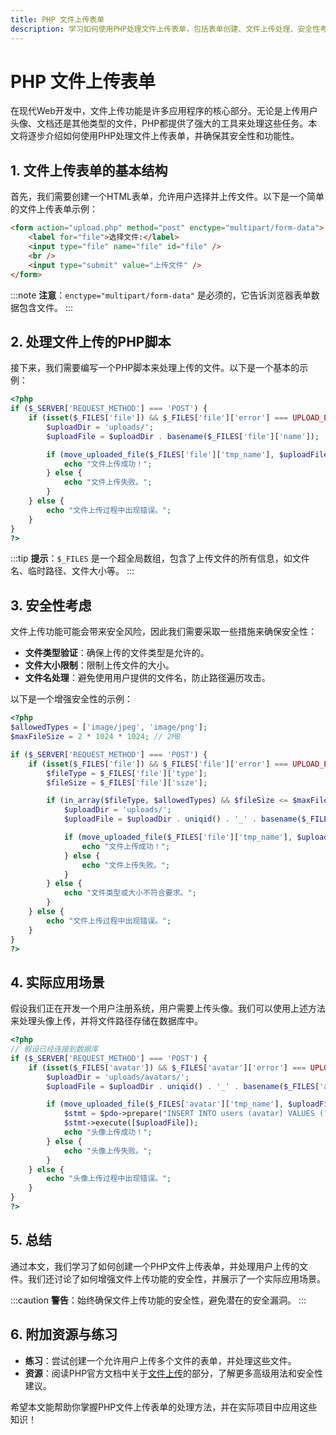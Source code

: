 ```yaml
---
title: PHP 文件上传表单
description: 学习如何使用PHP处理文件上传表单，包括表单创建、文件上传处理、安全性考虑以及实际应用示例。
---
```


# PHP 文件上传表单

在现代Web开发中，文件上传功能是许多应用程序的核心部分。无论是上传用户头像、文档还是其他类型的文件，PHP都提供了强大的工具来处理这些任务。本文将逐步介绍如何使用PHP处理文件上传表单，并确保其安全性和功能性。

## 1. 文件上传表单的基本结构

首先，我们需要创建一个HTML表单，允许用户选择并上传文件。以下是一个简单的文件上传表单示例：

```html
<form action="upload.php" method="post" enctype="multipart/form-data">
    <label for="file">选择文件:</label>
    <input type="file" name="file" id="file" />
    <br />
    <input type="submit" value="上传文件" />
</form>
```

:::note
**注意**：`enctype="multipart/form-data"` 是必须的，它告诉浏览器表单数据包含文件。
:::

## 2. 处理文件上传的PHP脚本

接下来，我们需要编写一个PHP脚本来处理上传的文件。以下是一个基本的示例：

```php
<?php
if ($_SERVER['REQUEST_METHOD'] === 'POST') {
    if (isset($_FILES['file']) && $_FILES['file']['error'] === UPLOAD_ERR_OK) {
        $uploadDir = 'uploads/';
        $uploadFile = $uploadDir . basename($_FILES['file']['name']);

        if (move_uploaded_file($_FILES['file']['tmp_name'], $uploadFile)) {
            echo "文件上传成功！";
        } else {
            echo "文件上传失败。";
        }
    } else {
        echo "文件上传过程中出现错误。";
    }
}
?>
```

:::tip
**提示**：`$_FILES` 是一个超全局数组，包含了上传文件的所有信息，如文件名、临时路径、文件大小等。
:::

## 3. 安全性考虑

文件上传功能可能会带来安全风险，因此我们需要采取一些措施来确保安全性：

- **文件类型验证**：确保上传的文件类型是允许的。
- **文件大小限制**：限制上传文件的大小。
- **文件名处理**：避免使用用户提供的文件名，防止路径遍历攻击。

以下是一个增强安全性的示例：

```php
<?php
$allowedTypes = ['image/jpeg', 'image/png'];
$maxFileSize = 2 * 1024 * 1024; // 2MB

if ($_SERVER['REQUEST_METHOD'] === 'POST') {
    if (isset($_FILES['file']) && $_FILES['file']['error'] === UPLOAD_ERR_OK) {
        $fileType = $_FILES['file']['type'];
        $fileSize = $_FILES['file']['size'];

        if (in_array($fileType, $allowedTypes) && $fileSize <= $maxFileSize) {
            $uploadDir = 'uploads/';
            $uploadFile = $uploadDir . uniqid() . '_' . basename($_FILES['file']['name']);

            if (move_uploaded_file($_FILES['file']['tmp_name'], $uploadFile)) {
                echo "文件上传成功！";
            } else {
                echo "文件上传失败。";
            }
        } else {
            echo "文件类型或大小不符合要求。";
        }
    } else {
        echo "文件上传过程中出现错误。";
    }
}
?>
```

## 4. 实际应用场景

假设我们正在开发一个用户注册系统，用户需要上传头像。我们可以使用上述方法来处理头像上传，并将文件路径存储在数据库中。

```php
<?php
// 假设已经连接到数据库
if ($_SERVER['REQUEST_METHOD'] === 'POST') {
    if (isset($_FILES['avatar']) && $_FILES['avatar']['error'] === UPLOAD_ERR_OK) {
        $uploadDir = 'uploads/avatars/';
        $uploadFile = $uploadDir . uniqid() . '_' . basename($_FILES['avatar']['name']);

        if (move_uploaded_file($_FILES['avatar']['tmp_name'], $uploadFile)) {
            $stmt = $pdo->prepare("INSERT INTO users (avatar) VALUES (?)");
            $stmt->execute([$uploadFile]);
            echo "头像上传成功！";
        } else {
            echo "头像上传失败。";
        }
    } else {
        echo "头像上传过程中出现错误。";
    }
}
?>
```

## 5. 总结

通过本文，我们学习了如何创建一个PHP文件上传表单，并处理用户上传的文件。我们还讨论了如何增强文件上传功能的安全性，并展示了一个实际应用场景。

:::caution
**警告**：始终确保文件上传功能的安全性，避免潜在的安全漏洞。
:::

## 6. 附加资源与练习

- **练习**：尝试创建一个允许用户上传多个文件的表单，并处理这些文件。
- **资源**：阅读PHP官方文档中关于[文件上传](https://www.php.net/manual/en/features.file-upload.php)的部分，了解更多高级用法和安全性建议。

希望本文能帮助你掌握PHP文件上传表单的处理方法，并在实际项目中应用这些知识！